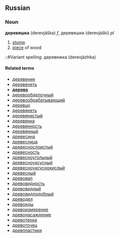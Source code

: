 ==Russian==
===Noun===
'''деревяшка''' (derevjáška) ''f'', деревяшки (derevjáški) ''pl''

#[[stump]]
#[[piece]] of wood

::#Variant spelling: деревяжка (derevjázhka)

====Related terms====
*[[деревение]]
*[[деревенеть]]
*'''[[дерево]]'''
*[[деревообделочный]]
*[[деревообрабатывающий]]
*[[деревцо]]
*[[деревянеть]]
*[[деревянистый]]
*[[деревянка]]
*[[деревянность]]
*[[деревянный]]
*[[древесина]]
*[[древесница]]
*[[древеснослоистый]]
*[[древесность]]
*[[древесноугольный]]
*[[древесноуксусный]]
*[[древесноуксуснокислый]]
*[[древесный]]
*[[древовал]]
*[[древовидность]]
*[[древовидный]]
*[[древовидподобный]]
*[[древодел]]
*[[древоеды]]
*[[древоизмерение]]
*[[древонасаждение]]
*[[древотерка]]
*[[древоточец]]
*[[древпластики]]